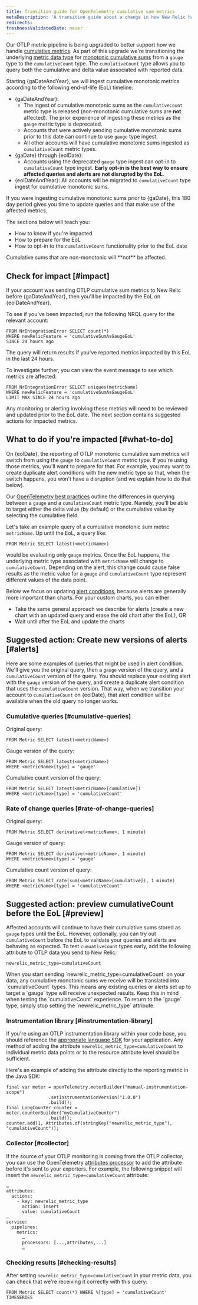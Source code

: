 ```yaml
---
title: Transition guide for OpenTelemetry cumulative sum metrics
metaDescription: 'A transition guide about a change in how New Relic handles OpenTelemetry cumulative sum metrics, and how to update your queries and alerts for that change.'
redirects:
freshnessValidatedDate: never
---
```



Our OTLP metric pipeline is being upgraded to better support how we handle [cumulative metrics](/docs/data-apis/understand-data/metric-data/cumulative-metrics). As part of this upgrade we're transitioning the underlying [metric data type](/docs/data-apis/understand-data/metric-data/metric-data-type/#metric-types) for [monotonic cumulative sums](https://opentelemetry.io/docs/reference/specification/metrics/data-model/#sums) from a `gauge` type to the `cumulativeCount` type. The `cumulativeCount` type allows you to query both the cumulative and delta value associated with reported data.

Starting {gaDateAndYear}, we will ingest cumulative monotonic metrics according to the following end-of-life (EoL) timeline:

* {gaDateAndYear}:
  * The ingest of cumulative monotonic sums as the `cumulativeCount` metric type is released (non-monotonic cumulative sums are **not** affected). The prior experience of ingesting these metrics as the `gauge` metric type is deprecated.
  * Accounts that were actively sending cumulative monotonic sums prior to this date can continue to use `gauge` type ingest.
  * All other accounts will have cumulative monotonic sums ingested as `cumulativeCount` metric types.
* {gaDate} through {eolDate}:
  * Accounts using the deprecated `gauge` type ingest can opt-in to `cumulativeCount` type ingest. <DoNotTranslate>**Early opt-in is the best way to ensure affected queries and alerts are not disrupted by the EoL**</DoNotTranslate>.
* {eolDateAndYear}: All accounts will be migrated to `cumulativeCount` type ingest for cumulative monotonic sums.

If you were ingesting cumulative monotonic sums prior to {gaDate}, this 180 day period gives you time to update queries and <InlinePopover type="alerts" /> that make use of the affected metrics.

The sections below will teach you:

* How to know if you're impacted
* How to prepare for the EoL
* How to opt-in to the `cumulativeCount` functionality prior to the EoL date

<Callout variant="important">
Cumulative sums that are non-monotonic will **not** be affected.
</Callout>

## Check for impact [#impact]

If your account was sending OTLP cumulative sum metrics to New Relic before {gaDateAndYear}, then you'll be impacted by the EoL on {eolDateAndYear}.

To see if you've been impacted, run the following NRQL query for the relevant account:

```
FROM NrIntegrationError SELECT count(*)
WHERE newRelicFeature = 'cumulativeSumAsGaugeEoL'
SINCE 24 hours ago
```

The query will return results if you've reported metrics impacted by this EoL in the last 24 hours.

To investigate further, you can view the event message to see which metrics are affected:

```
FROM NrIntegrationError SELECT uniques(metricName)
WHERE newRelicFeature = 'cumulativeSumAsGaugeEoL'
LIMIT MAX SINCE 24 hours ago
```

Any monitoring or alerting involving these metrics will need to be reviewed and updated prior to the EoL date. The next section contains suggested actions for impacted metrics.

## What to do if you're impacted [#what-to-do]

On {eolDate}, the reporting of OTLP monotonic cumulative sum metrics will switch from using the `gauge` to `cumulativeCount` metric type. If you're using those metrics, you'll want to prepare for that. For example, you may want to create duplicate alert conditions with the new metric type so that, when the switch happens, you won't have a disruption (and we explain how to do that below).

Our [OpenTelemetry best practices](/docs/more-integrations/open-source-telemetry-integrations/opentelemetry/best-practices/opentelemetry-best-practices-metrics#query) outline the differences in querying between a `gauge` and a `cumulativeCount` metric type. Namely, you'll be able to target either the delta value (by default) or the cumulative value by selecting the cumulative field.

Let's take an example query of a cumulative monotonic sum metric `metricName`. Up until the EoL, a query like:

```
FROM Metric SELECT latest(<metricName>)
```

would be evaluating only `gauge` metrics. Once the EoL happens, the underlying metric type associated with `metricName` will change to `cumulativeCount`. Depending on the alert, this change could cause false results as the metric value for a `gauge` and `cumulativeCount` type represent different values of the data point.

Below we focus on updating [alert conditions](/docs/alerts-applied-intelligence/new-relic-alerts/alert-conditions/create-nrql-alert-conditions), because alerts are generally more important than charts. For your custom charts, you can either:

* Take the same general approach we describe for alerts (create a new chart with an updated query and erase the old chart after the EoL), OR
* Wait until after the EoL and update the charts

## Suggested action: Create new versions of alerts [#alerts]

Here are some examples of queries that might be used in alert condition. We'll give you the original query, then a `gauge` version of the query, and a `cumulativeCount` version of the query. You should replace your existing alert with the `gauge` version of the query, and create a duplicate alert condition that uses the `cumulativeCount` version. That way, when we transition your account to `cumulativeCount` on {eolDate}, that alert condition will be available when the old query no longer works.

### Cumulative queries [#cumulative-queries]

Original query:
```
FROM Metric SELECT latest(<metricName>)
```

Gauge version of the query:
```
FROM Metric SELECT latest(<metricName>)
WHERE <metricName>[type] = 'gauge'
```

Cumulative count version of the query:
```
FROM Metric SELECT latest(<metricName>[cumulative])
WHERE <metricName>[type] = 'cumulativeCount'
```

### Rate of change queries [#rate-of-change-queries]

Original query:

```
FROM Metric SELECT derivative(<metricName>, 1 minute)
```

Gauge version of query:
```
FROM Metric SELECT derivative(<metricName>, 1 minute)
WHERE <metricName>[type] = 'gauge'
```

Cumulative count version of query:

```
FROM Metric SELECT rate(sum(<metricName>[cumulative]), 1 minute)
WHERE <metricName>[type] = 'cumulativeCount'
```

## Suggested action: preview cumulativeCount before the EoL [#preview]

Affected accounts will continue to have their cumulative sums stored as `gauge` types until the EoL. However, optionally, you can try out `cumulativeCount` before the EoL to validate your queries and alerts are behaving as expected. To test `cumuativeCount` types early, add the following attribute to OTLP data you send to New Relic:

```
newrelic_metric_type=cumulativeCount
```

<Callout variant="important">
When you start sending `newrelic_metric_type=cumulativeCount` on your data, any cumulative monotonic sums we receive will be translated into `cumulativeCount` types. This means any existing queries or alerts set up to target a `gauge` type will receive unexpected results. Keep this in mind when testing the `cumulativeCount` experience. To return to the `gauge` type, simply stop setting the `newrelic_metric_type` attribute.
</Callout>

### Instrumentation library [#instrumentation-library]

If you're using an OTLP instrumentation library within your code base, you should reference the [appropriate language SDK](https://opentelemetry.io/docs/languages/o) for your application. Any method of adding the attribute `newrelic_metric_type=cumulativeCount` to individual metric data points or to the resource attribute level should be sufficient.

Here's an example of adding the attribute directly to the reporting metric in the Java SDK:

```
final var meter = openTelemetry.meterBuilder("manual-instrumentation-scope")
                .setInstrumentationVersion("1.0.0")
                .build();
final LongCounter counter = meter.counterBuilder("myCumulativeCounter")
                .build();
counter.add(1, Attributes.of(stringKey("newrelic_metric_type"), "cumulativeCount"));
```

### Collector [#collector]

If the source of your OTLP monitoring is coming from the OTLP collector, you can use the OpenTelemetry [attributes processor](https://github.com/open-telemetry/opentelemetry-collector-contrib/blob/main/processor/attributesprocessor/README.md) to add the attribute before it's sent to your exporters. For example, the following snippet will insert the `newrelic_metric_type=cumulativeCount` attribute:

```
…
attributes:
  actions:
    - key: newrelic_metric_type
      action: insert
      value: cumulativeCount
…
service:
  pipelines:
    metrics:
      …
      processors: [...,attributes,...]
      …
```

### Checking results [#checking-results]

After setting `newrelic_metric_type=cumulativeCount` in your metric data, you can check that we're receiving it correctly with this query:

```
FROM Metric SELECT count(*) WHERE %[type] = 'cumulativeCount' TIMESERIES
```
